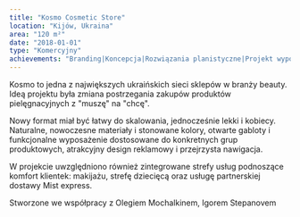 ```yaml
---
title: "Kosmo Cosmetic Store"
location: "Kijów, Ukraina"
area: "120 m²"
date: "2018-01-01"
type: "Komercyjny"
achievements: "Branding|Koncepcja|Rozwiązania planistyczne|Projekt wyposażenia i unikalnych elementów|Projekt strefy zewnętrznej|Wizualizacja 3D|Rysunki techniczne|Komunikacja wizualna|Specyfikacja materiałów i wyposażenia"
---
```


Kosmo to jedna z największych ukraińskich sieci sklepów w branży beauty. Ideą projektu była zmiana postrzegania zakupów produktów pielęgnacyjnych z "muszę" na "chcę".

Nowy format miał być łatwy do skalowania, jednocześnie lekki i kobiecy.
Naturalne, nowoczesne materiały i stonowane kolory, otwarte gabloty i funkcjonalne wyposażenie dostosowane do konkretnych grup produktowych, atrakcyjny design reklamowy i przejrzysta nawigacja.

W projekcie uwzględniono również zintegrowane strefy usług podnoszące komfort klientek: makijażu, strefę dziecięcą oraz usługę partnerskiej dostawy Mist express.

Stworzone we współpracy z Olegiem Mochalkinem, Igorem Stepanovem
